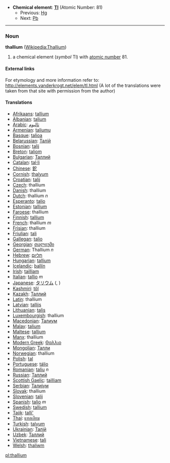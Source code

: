 *'''Chemical element''': '''[[Tl]]''' (Atomic Number: 81)
**Previous: [[Mercury|Hg]]
**Next: [[Lead|Pb]]
----
=== Noun ===
'''thallium''' ([[en:Thallium|Wikipedia:Thallium]])

# a chemical element (''symbol'' Tl) with [[atomic number]] 81.

====External links====
For etymology and more information refer to:
http://elements.vanderkrogt.net/elem/tl.html
(A lot of the translations were taken from that site with permission from the author)

==== Translations ====
*[[Afrikaans]]: [[tallium]]
*[[Albanian]]: [[talium]]
*[[Arabic]]: [[ثاليوم]]
*[[Armenian]]: [[taliumu]]
*[[Basque]]: [[talioa]]
*[[Belarussian]]: [[Талiй]]
*[[Bosnian]]: [[talij]]
*[[Breton]]: [[taliom]]
*[[Bulgarian]]: [[Таллий]]
*[[Catalan]]: [[tal·li]]
*[[Chinese]]: [[鉈]]
*[[Cornish]]: [[thalyum]]
*[[Croatian]]: [[talij]]
*[[Czech]]: thallium
*[[Danish]]: thallium
*[[Dutch]]: thallium ''n''
*[[Esperanto]]: [[talio]]
*[[Estonian]]: [[tallium]]
*[[Faroese]]: thallium
*[[Finnish]]: [[tallium]]
*[[French]]: thallium ''m''
*[[Frisian]]: thallium
*[[Friulian]]: [[tali]]
*[[Gallegan]]: [[talio]]
*[[Georgian]]: [[თალიუმი]]
*[[German]]: Thallium ''n''
*[[Hebrew]]: [[תליום]]
*[[Hungarian]]: [[tallium]]
*[[Icelandic]]: [[þallín]]
*[[Irish]]: [[tailliam]]
*[[Italian]]: [[tallio]] ''m''
*[[Japanese]]: [[タリウム]] ([[]], )
*[[Kashmiri]]: [[tôl]]
*[[Kazakh]]: [[Таллий]]
*[[Latin]]: thallium
*[[Latvian]]: [[tallijs]]
*[[Lithuanian]]: [[talis]]
*[[Luxembourgish]]: thallium
*[[Macedonian]]: [[Талиум]]
*[[Malay]]: [[talium]]
*[[Maltese]]: [[talljum]]
*[[Manx]]: thallium
*[[Modern Greek]]: [[Θαλλιο]] '' ''
*[[Mongolian]]: [[Талли]]
*[[Norwegian]]: thallium
*[[Polish]]: [[tal]] '' ''
*[[Portuguese]]: [[tálio]]
*[[Romanian]]: [[taliu]] ''n''
*[[Russian]]: [[Таллий]] '' ''
*[[Scottish Gaelic]]: [[tailliam]]
*[[Serbian]]: [[Талиjум]]
*[[Slovak]]: thallium
*[[Slovenian]]: [[talij]]
*[[Spanish]]: [[talio]] ''m''
*[[Swedish]]: [[tallium]]
*[[Tajik]]: [[talli']]
*[[Thai]]: [[แทลเลียม]]
*[[Turkish]]: [[talyum]]
*[[Ukrainian]]: [[Талiй]]
*[[Uzbek]]: [[Таллий]]
*[[Vietnamese]]: [[tali]]
*[[Welsh]]: [[thaliwm]]

[[pl:thallium]]